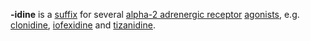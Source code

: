 {{Orphan|date=November 2007}}
'''-idine''' is a [[suffix]] for several [[alpha-2 adrenergic receptor]] [[agonists]], e.g. [[clonidine]], [[iofexidine]] and [[tizanidine]].

{{drug-stub}}